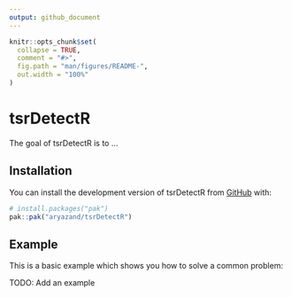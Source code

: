 ```yaml
---
output: github_document
---
```


<!-- README.md is generated from README.Rmd. Please edit that file -->

```r
knitr::opts_chunk$set(
  collapse = TRUE,
  comment = "#>",
  fig.path = "man/figures/README-",
  out.width = "100%"
)
```

# tsrDetectR

<!-- badges: start -->
<!-- badges: end -->

The goal of tsrDetectR is to ...

## Installation

You can install the development version of tsrDetectR from [GitHub](https://github.com/) with:

``` r
# install.packages("pak")
pak::pak("aryazand/tsrDetectR")
```

## Example

This is a basic example which shows you how to solve a common problem:

TODO: Add an example
